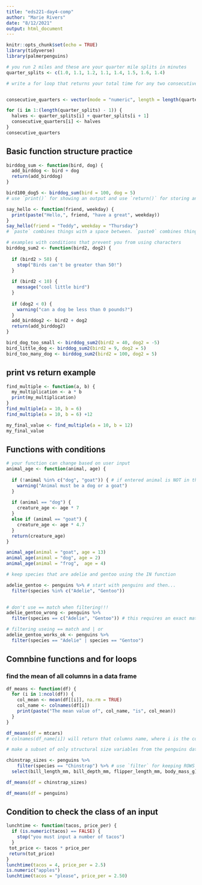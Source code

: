 ```yaml
---
title: "eds221-day4-comp"
author: "Marie Rivers"
date: "8/12/2021"
output: html_document
---
```


```r
knitr::opts_chunk$set(echo = TRUE)
library(tidyverse)
library(palmerpenguins)
```


```r
# you run 2 miles and these are your quarter mile splits in minutes
quarter_splits <- c(1.0, 1.1, 1.2, 1.1, 1.4, 1.5, 1.6, 1.4)

# write a for loop that returns your total time for any two consecutive quarter miles. Hint: the first is 1.0 + 1.1 and the second is 1.1 + 1.2


consecutive_quarters <- vector(mode = "numeric", length = length(quarter_splits) - 1)

for (i in 1:(length(quarter_splits) - 1)) {
  halves <- quarter_splits[i] + quarter_splits[i + 1]
  consecutive_quarters[i] <- halves
}
consecutive_quarters
```

## Basic function structure practice
```r
birddog_sum <- function(bird, dog) {
  add_birddog <- bird + dog
  return(add_birddog)
}

bird100_dog5 <- birddog_sum(bird = 100, dog = 5)
# use `print()` for showing an output and use `return()` for storing an output
```

```r
say_hello <- function(friend, weekday) {
  print(paste("Hello,", friend, "have a great", weekday))
}
say_hello(friend = "Teddy", weekday = "Thursday")
# `paste` combines things with a space between. `paste0` combines things WITHOUT a space between
```

```r
# examples with conditions that prevent you from using characters
birddog_sum2 <- function(bird2, dog2) {
  
  if (bird2 > 50) {
    stop("Birds can't be greater than 50!")
  }
  
  if (bird2 < 10) {
    message("cool little bird")
  }
  
  if (dog2 < 0) {
    warning("can a dog be less than 0 pounds?")
  }
  add_birddog2 <- bird2 + dog2
  return(add_birddog2)
}

bird_dog_too_small <- birddog_sum2(bird2 = 40, dog2 = -5)
bird_little_dog <- birddog_sum2(bird2 = 9, dog2 = 5)
bird_too_many_dog <- birddog_sum2(bird2 = 100, dog2 = 5)

```
## print vs return example
```r
find_multiple <- function(a, b) {
  my_multiplication <- a * b
  print(my_multiplication)
}
find_multiple(a = 10, b = 6)
find_multiple(a = 10, b = 6) +12

my_final_value <- find_multiple(a = 10, b = 12)
my_final_value
```

## Functions with conditions
```r
# your function can change based on user input
animal_age <- function(animal, age) {
  
  if (!animal %in% c("dog", "goat")) { # if entered animal is NOT in this vector, give this warning message. Warnings don't stop the code. Stop prevents the code from running. Think about when to use warning vs. stop
    warning("Animal must be a dog or a goat")
  }
  
  if (animal == "dog") {
    creature_age <- age * 7
  }
  else if (animal == "goat") {
    creature_age <- age * 4.7
  }
  return(creature_age)
}

animal_age(animal = "goat", age = 13)
animal_age(animal = "dog", age = 2)
animal_age(animal = "frog",  age = 4)
```
```r
# keep species that are adelie and gentoo using the IN function

adelie_gentoo <- penguins %>% # start with penguins and then...
  filter(species %in% c("Adelie", "Gentoo"))
  
```
```r
# don't use == match when filtering!!!
adelie_gentoo_wrong <- penguins %>% 
  filter(species == c("Adelie", "Gentoo")) # this requires an exact match to the vector, so if only keeps rows with Adelie followed by Gentoo
```
```r
# filtering useing == match and | or
adelie_gentoo_works_ok <- penguins %>% 
  filter(species == "Adelie" | species == "Gentoo")
```
## Comnbine functions and for loops
### find the mean of all columns in a data frame
```r
df_means <- function(df) {
  for (i in 1:ncol(df)) {
    col_mean <- mean(df[[i]], na.rm = TRUE)
    col_name <- colnames(df[i])
    print(paste("The mean value of", col_name, "is", col_mean))
  }
}

df_means(df = mtcars)
# colnames(df_name[i]) will return that columns name, where i is the column number 
```

```r
# make a subset of only structural size variables from the penguins dataset for Chinstrap

chinstrap_sizes <- penguins %>% 
    filter(species == "Chinstrap") %>% # use `filter` for keeping ROWS
  select(bill_length_mm, bill_depth_mm, flipper_length_mm, body_mass_g) # use `select` for keeping COLUMNS

df_means(df = chinstrap_sizes)

df_means(df = penguins)
```
## Condition to check the class of an input
```r
lunchtime <- function(tacos, price_per) {
  if (is.numeric(tacos) == FALSE) {
    stop("you must input a number of tacos")
  }
 tot_price <- tacos * price_per
 return(tot_price)
}
lunchtime(tacos = 4, price_per = 2.5)
is.numeric("apples")
lunchtime(tacos = "please", price_per = 2.50)
```

